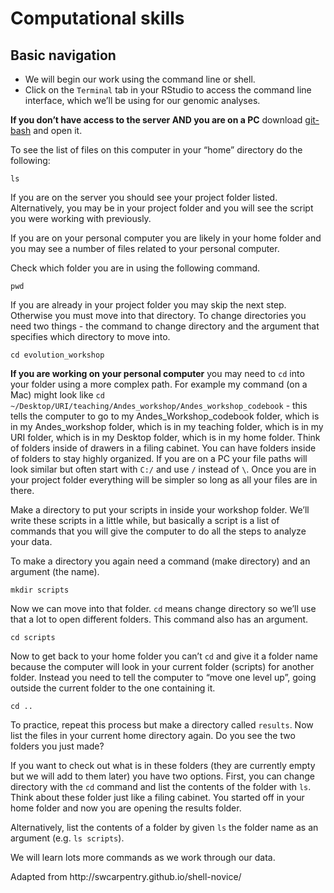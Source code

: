 # Computational skills

## Basic navigation

* We will begin our work using the command line or shell.
* Click on the `Terminal` tab in your RStudio to access the command line interface, which we'll be using for our genomic analyses.

**If you don't have access to the server AND you are on a PC** download [git-bash](https://gitforwindows.org/) and open it. 

To see the list of files on this computer in your "home" directory do the following:

```
ls
```

If you are on the server you should see your project folder listed.
Alternatively, you may be in your project folder and you will see the script you were working with previously.

If you are on your personal computer you are likely in your home folder and you may see a number of files related to your personal computer.

Check which folder you are in using the following command.

```
pwd
```

If you are already in your project folder you may skip the next step.
Otherwise you must move into that directory. 
To change directories you need two things - the command to change directory and the argument that specifies which directory to move into.

```
cd evolution_workshop
```

**If you are working on your personal computer** you may need to `cd` into your folder using a more complex path. For example my command (on a Mac) might look like `cd ~/Desktop/URI/teaching/Andes_workshop/Andes_workshop_codebook` - this tells the computer to go to my Andes_Workshop_codebook folder, which is in my Andes_workshop folder, which is in my teaching folder, which is in my URI folder, which is in my Desktop folder, which is in my home folder. Think of folders inside of drawers in a filing cabinet. You can have folders inside of folders to stay highly organized. If you are on a PC your file paths will look similar but often start with `C:/` and use `/` instead of `\`. Once you are in your project folder everything will be simpler so long as all your files are in there.

Make a directory to put your scripts in inside your workshop folder.
We'll write these scripts in a little while, but basically a script is a list of commands that you will give the computer to do all the steps to analyze your data.

To make a directory you again need a command (make directory) and an argument (the name). 

```
mkdir scripts 
```

Now we can move into that folder.
`cd` means change directory so we'll use that a lot to open different folders.
This command also has an argument.

```
cd scripts 
```

Now to get back to your home folder you can't `cd` and give it a folder name because
the computer will look in your current folder (scripts) for another folder.
Instead you need to tell the computer to "move one level up", going outside the current folder to the one containing it.

```
cd ..
```

To practice, repeat this process but make a directory called `results`.
Now list the files in your current home directory again.
Do you see the two folders you just made?

If you want to check out what is in these folders (they are currently empty but we will add to them later)
you have two options.
First, you can change directory with the `cd` command and list the contents of the folder with `ls`.
Think about these folder just like a filing cabinet.
You started off in your home folder and now you are opening the results folder.

Alternatively, list the contents of a folder by given `ls` the folder name as an argument (e.g. `ls scripts`).

We will learn lots more commands as we work through our data.


Adapted from  http://swcarpentry.github.io/shell-novice/

